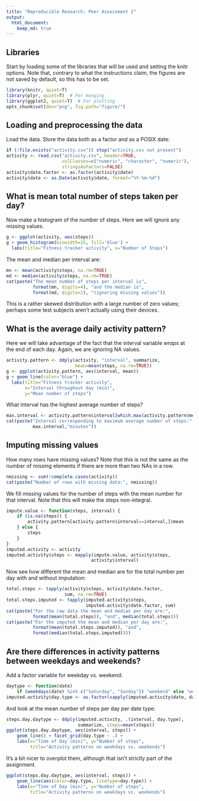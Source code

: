 ```yaml
---
title: "Reproducible Research: Peer Assessment 1"
output: 
  html_document:
    keep_md: true
---
```


## Libraries
Start by loading some of the libraries that will be used and
setting the knitr options.  Note that, contrary to what the instructions
claim, the figures are not saved by default, so this has to be set.
```r
library(knitr, quiet=T)
library(plyr, quiet=T)  # For munging
library(ggplot2, quiet=T)  # For plotting
opts_chunk$set(dev="png", fig.path="figure/")
```

## Loading and preprocessing the data

Load the data.  Store the data both as a factor and as a POSIX date: 
```r
if (!file.exists("activity.csv")) stop("activity.csv not present")
activity <- read.csv("activity.csv", header=TRUE, 
                     colClasses=c("numeric", "character", "numeric"),
                     stringsAsFactors=FALSE)
activity$date.factor <- as.factor(activity$date)
activity$date <- as.Date(activity$date, format="%Y-%m-%d")
```


## What is mean total number of steps taken per day?

Now make a histogram of the number of steps.  Here
we will ignore any missing values.

```r
g <- ggplot(activity, aes(steps))
g + geom_histogram(binwidth=15, fill='blue') + 
  labs(title="Fitness tracker activity", x="Number of Steps")
```

The mean and median per interval are:
```r
mn <- mean(activity$steps, na.rm=TRUE)
md <- median(activity$steps, na.rm=TRUE)
cat(paste("The mean number of steps per interval is", 
          format(mn, digits=4), "and the median is", 
          format(md, digits=2), "(ignoring missing values"))
```

This is a rather skewed distribution with a large number
of zero values; perhaps some test subjects aren't actually
using their devices.


## What is the average daily activity pattern?

Here we will take advantage of the fact that the interval variable
*wraps* at the end of each day.  Again, we are ignoring NA values.

```r
activity.pattern <- ddply(activity, "interval", summarize,
                          mean=mean(steps, na.rm=TRUE))
g <- ggplot(activity.pattern, aes(interval, mean))
g + geom_line(color="blue") + 
  labs(title="Fitness tracker activity", 
       x="Interval throughout day (min)",
       y="Mean number of steps")
```

What interval has the highest average number of steps?
```r
max.interval <- activity.pattern$interval[which.max(activity.pattern$mean)]
cat(paste("Interval corresponding to maximum average number of steps:",
          max.interval,"minutes"))

```

## Imputing missing values

How many rows have missing values?  Note that this is not the
same as the number of missing elements if there are more
than two NAs in a row.
```r
nmissing <- sum(!complete.cases(activity))
cat(paste("Number of rows with missing data:", nmissing))
```

We fill missing values for the number of steps with the mean number 
for that interval.   Note that this will make the steps non-integral.

```r
impute.value <- function(steps, interval) {
    if (is.na(steps)) {
        activity.pattern[activity.pattern$interval==interval,]$mean
    } else {
        steps
    }
}
imputed.activity <- activity
imputed.activity$steps <- mapply(impute.value, activity$steps, 
                                activity$interval)
```

Now see how different the mean and median are for the total
number per day with and without imputation:
```r
total.steps <- tapply(activity$steps, activity$date.factor,
                      sum, na.rm=TRUE)
total.steps.imputed <- tapply(imputed.activity$steps,
                              imputed.activity$date.factor, sum)
cat(paste("For the raw data the mean and median per day are:",
          format(mean(total.steps)), "and", median(total.steps)))
cat(paste("For the imputed the mean and median per day are:",
          format(mean(total.steps.imputed)), "and", 
          format(median(total.steps.imputed))))
```

## Are there differences in activity patterns between weekdays and weekends?

Add a factor variable for weekday vs. weekend:
```r
daytype <- function(date) 
    if (weekdays(date) %in% c("Saturday", "Sunday")) "weekend" else "weekday"
imputed.activity$day.type <- as.factor(sapply(imputed.activity$date, daytype))
```

And look at the mean number of steps per day per date type:
```r
steps.day.daytype <- ddply(imputed.activity, .(interval, day.type),
                           summarize, steps=mean(steps))
ggplot(steps.day.daytype, aes(interval, steps)) + 
    geom_line() + facet_grid(day.type ~ .) +
    labs(x="Time of Day (min)", y="Number of steps",
         title="Activity patterns on weekdays vs. weekends")
```

It's a bit nicer to overplot them, although that isn't
strictly part of the assignment.
```r
ggplot(steps.day.daytype, aes(interval, steps)) + 
    geom_line(aes(color=day.type, linetype=day.type)) +
    labs(x="Time of Day (min)", y="Number of steps",
         title="Activity patterns on weekdays vs. weekends")
```